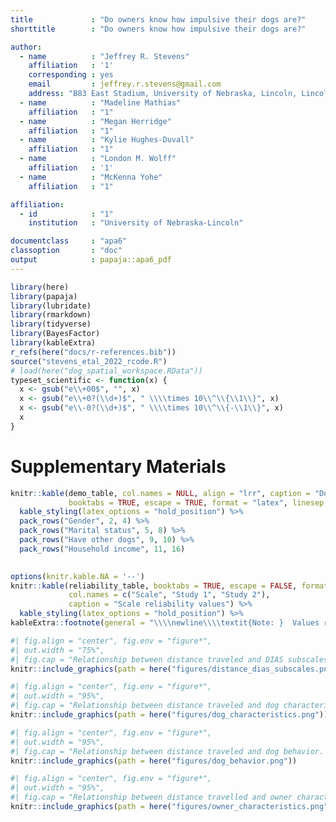 ```yaml
---
title             : "Do owners know how impulsive their dogs are?"
shorttitle        : "Do owners know how impulsive their dogs are?"

author: 
  - name          : "Jeffrey R. Stevens"
    affiliation   : '1'
    corresponding : yes
    email         : jeffrey.r.stevens@gmail.com
    address: "B83 East Stadium, University of Nebraska, Lincoln, Lincoln, NE, USA 68588. ORCID 0000-0003-2375-1360"
  - name          : "Madeline Mathias"
    affiliation   : "1"
  - name          : "Megan Herridge"
    affiliation   : "1"
  - name          : "Kylie Hughes-Duvall"
    affiliation   : "1"
  - name          : "London M. Wolff"
    affiliation   : '1'
  - name          : "McKenna Yohe"
    affiliation   : "1"

affiliation:
  - id            : "1"
    institution   : "University of Nebraska-Lincoln"

documentclass     : "apa6"
classoption       : "doc"
output            : papaja::apa6_pdf
---
```


```r
library(here)
library(papaja)
library(lubridate)
library(rmarkdown)
library(tidyverse)
library(BayesFactor)
library(kableExtra)
r_refs(here("docs/r-references.bib"))
source("stevens_etal_2022_rcode.R")
# load(here("dog_spatial_workspace.RData"))
typeset_scientific <- function(x) {
  x <- gsub("e\\+00$", "", x)
  x <- gsub("e\\+0?(\\d+)$", " \\\\times 10\\^\\{\\1\\}", x)
  x <- gsub("e\\-0?(\\d+)$", " \\\\times 10\\^\\{-\\1\\}", x)
  x
}
```


# Supplementary Materials

\renewcommand{\thetable}{S\arabic{table}}
\setcounter{table}{0}
\renewcommand{\thefigure}{S\arabic{figure}}
\setcounter{figure}{0}
\setcounter{page}{1}




```r
knitr::kable(demo_table, col.names = NULL, align = "lrr", caption = "Dog owner demographic information",
             booktabs = TRUE, escape = TRUE, format = "latex", linesep = "") %>% 
  kable_styling(latex_options = "hold_position") %>% 
  pack_rows("Gender", 2, 4) %>% 
  pack_rows("Marital status", 5, 8) %>% 
  pack_rows("Have other dogs", 9, 10) %>% 
  pack_rows("Household income", 11, 16) 
  
```


```r
options(knitr.kable.NA = '--')
knitr::kable(reliability_table, booktabs = TRUE, escape = FALSE, format = "latex", linesep = "",
             col.names = c("Scale", "Study 1", "Study 2"),
             caption = "Scale reliability values") %>% 
  kable_styling(latex_options = "hold_position") %>% 
kableExtra::footnote(general = "\\\\newline\\\\textit{Note: }  Values represent Revelle's $\\\\omega_{T}$ except owner personality scales (signaled with *), which use Cronbach's $\\\\alpha$. ", general_title = "", threeparttable = TRUE, escape = FALSE)
```

\clearpage

```r
#| fig.align = "center", fig.env = "figure*",
#| out.width = "75%",
#| fig.cap = "Relationship between distance traveled and DIAS subscales. We found no correlation between distance traveled and the behavioral regulation subscale in (a) Study 1 or (b) Study 2 or the aggression subscale in (c) Study 1 or (d) Study 2, or the responsiveness subscale in (e) Study 1 or (f) Study 2. Dots represent individual dog data points, lines represent best fitting linear regression models, and bands represent 95\\% confidence intervals around the regression model. "
knitr::include_graphics(path = here("figures/distance_dias_subscales.png"))
```


```r
#| fig.align = "center", fig.env = "figure*",
#| out.width = "95%",
#| fig.cap = "Relationship between distance traveled and dog characteristics. Distance traveled was not related to dog (a) sex, (b) weight, (c) age, or (d) AKC Canine Good Citizen status. For correlations, dots represent individual dog data points, lines represent best fitting linear regression models, and bands represent 95\\% confidence intervals around the regression model. For group comparisons, dots represent individual dog data points, filled shapes represent density distributions, filled dots and error bars represent mean and 95\\% confidence intervals, boxes represent interquartile range, lines within boxes represent medians, and whiskers represent 1.5 times the interquartile range. "
knitr::include_graphics(path = here("figures/dog_characteristics.png"))
```


```r
#| fig.align = "center", fig.env = "figure*",
#| out.width = "95%",
#| fig.cap = "Relationship between distance traveled and dog behavior. Distance traveled was not related to (a-e) scores on Bennett and Rolhf's (2007) behavior problems scales, (f) Hiby et al.'s (2004) obedience scale, (g-h) measures of training, or (i) ratings of separation anxiety. For correlations, dots represent individual dog data points, lines represent best fitting linear regression models, and bands represent 95\\% confidence intervals around the regression model. For group comparisons, dots represent individual dog data points, filled shapes represent density distributions, filled dots and error bars represent mean and 95\\% confidence intervals, boxes represent interquartile range, lines within boxes represent medians, and whiskers represent 1.5 times the interquartile range. "
knitr::include_graphics(path = here("figures/dog_behavior.png"))
```

```r
#| fig.align = "center", fig.env = "figure*",
#| out.width = "95%",
#| fig.cap = "Relationship between distance travelled and owner characteristics. Distance traveled was not related to dog (a) Monash Dog Owner Relationship Score, (b-f) owner personality, (g) owner cognitive ability, or (h) whether owners had other dogs in the household. For correlations, dots represent individual dog data points, lines represent best fitting linear regression models, and bands represent 95\\% confidence intervals around the regression model. For group comparisons, dots represent individual dog data points, filled shapes represent density distributions, filled dots and error bars represent mean and 95\\% confidence intervals, boxes represent interquartile range, lines within boxes represent medians, and whiskers represent 1.5 times the interquartile range. "
knitr::include_graphics(path = here("figures/owner_characteristics.png"))
```
